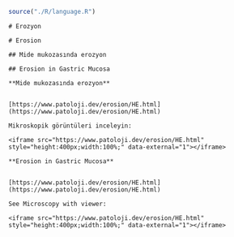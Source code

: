 
```r

source("./R/language.R")

```



```asis

# Erozyon

```




```asis

# Erosion

```




```asis

## Mide mukozasında erozyon

```




```asis

## Erosion in Gastric Mucosa

```




```asis

**Mide mukozasında erozyon**


[https://www.patoloji.dev/erosion/HE.html](https://www.patoloji.dev/erosion/HE.html)

Mikroskopik görüntüleri inceleyin:

<iframe src="https://www.patoloji.dev/erosion/HE.html" style="height:400px;width:100%;" data-external="1"></iframe>

```




```asis

**Erosion in Gastric Mucosa**


[https://www.patoloji.dev/erosion/HE.html](https://www.patoloji.dev/erosion/HE.html)

See Microscopy with viewer: 

<iframe src="https://www.patoloji.dev/erosion/HE.html" style="height:400px;width:100%;" data-external="1"></iframe>

```



